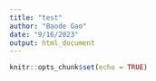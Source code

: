```yaml
---
title: "test"
author: "Baode Gao"
date: "9/16/2023"
output: html_document
---
```


```r
knitr::opts_chunk$set(echo = TRUE)
```


